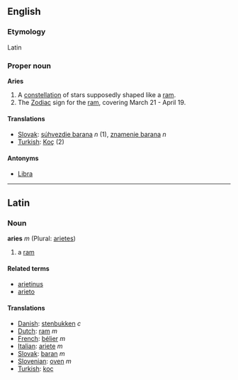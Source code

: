 ==English==
===Etymology===
Latin

===Proper noun===
'''Aries'''

# A [[constellation]] of stars supposedly shaped like a [[ram]].
# The [[Zodiac]] sign for the [[ram]], covering March 21 - April 19.
====Translations====
*[[Slovak]]: [[súhvezdie barana]] ''n'' (1), [[znamenie barana]] ''n''
*[[Turkish]]: [[Koç]] (2)

====Antonyms====
*[[Libra]]

----

==Latin==
===Noun===
'''aries''' ''m'' (Plural: [[arietes]])

#a [[ram]]

====Related terms====
*[[arietinus]]
*[[arieto]]

====Translations====
*[[Danish]]: [[stenbukken]] ''c''
*[[Dutch]]: [[ram]] ''m''
*[[French]]: [[bélier]] ''m''
*[[Italian]]: [[ariete]] ''m''
*[[Slovak]]: [[baran]] ''m''
*[[Slovenian]]: [[oven]] ''m''
*[[Turkish]]: [[koç]]